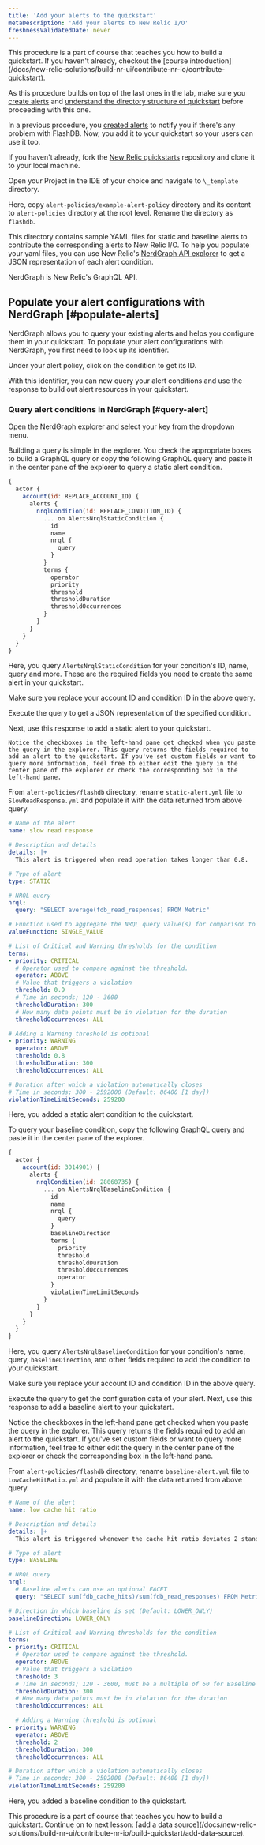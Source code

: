 ```yaml
---
title: 'Add your alerts to the quickstart'
metaDescription: 'Add your alerts to New Relic I/O'
freshnessValidatedDate: never
---
```


<Callout variant="tip">
This procedure is a part of course that teaches you how to build a quickstart. If you haven't already, checkout the [course introduction](/docs/new-relic-solutions/build-nr-ui/contribute-nr-io/contribute-quickstart).

As this procedure builds on top of the last ones in the lab, make sure you [create alerts](/docs/new-relic-solutions/build-nr-ui/contribute-nr-io/create-alerts/) and [understand the directory structure of quickstart](/docs/new-relic-solutions/build-nr-ui/contribute-nr-io/build-quickstart/understand-quickstart) before proceeding with this one.
</Callout>

In a previous procedure, you [created alerts](/docs/new-relic-solutions/build-nr-ui/contribute-nr-io/create-alerts/) to notify you if there's any problem with FlashDB. Now, you add it to your quickstart so your users can use it too.

<Steps>

<Step>

If you haven't already, fork the [New Relic quickstarts](https://github.com/newrelic/newrelic-quickstarts) repository and clone it to your local machine.

</Step>

<Step>

Open your Project in the IDE of your choice and navigate to `\_template` directory. 

</Step>

<Step>

Here, copy `alert-policies/example-alert-policy` directory and its content to `alert-policies` directory at the root level. Rename the directory as `flashdb`.

This directory contains sample YAML files for static and baseline alerts to contribute the corresponding alerts to New Relic I/O. To help you populate your yaml files, you can use New Relic's [NerdGraph API explorer](https://api.newrelic.com/graphiql) to get a JSON representation of each alert condition.

<Callout variant="tip">

NerdGraph is New Relic's GraphQL API.

</Callout>

</Step>

</Steps>

## Populate your alert configurations with NerdGraph [#populate-alerts]

NerdGraph allows you to query your existing alerts and helps you configure them in your quickstart. To populate your alert configurations with NerdGraph, you first need to look up its identifier.

Under your alert policy, click on the condition to get its ID.

With this identifier, you can now query your alert conditions and use the response to build out alert resources in your quickstart.

### Query alert conditions in NerdGraph [#query-alert]

<Steps>

<Step>

Open the NerdGraph explorer and select your key from the dropdown menu.

</Step>

<Step>

Building a query is simple in the explorer. You check the appropriate boxes to build a GraphQL query or copy the following GraphQL query and paste it in the center pane of the explorer to query a static alert condition.

```js
{
  actor {
    account(id: REPLACE_ACCOUNT_ID) {
      alerts {
        nrqlCondition(id: REPLACE_CONDITION_ID) {
          ... on AlertsNrqlStaticCondition {
            id
            name
            nrql {
              query
            }
          }
          terms {
            operator
            priority
            threshold
            thresholdDuration
            thresholdOccurrences
          }
        }
      }
    }
  }
}
```

Here, you query `AlertsNrqlStaticCondition` for your condition's ID, name, query and more. These are the required fields you need to create the same alert in your quickstart.

<Callout variant="important">

Make sure you replace your account ID and condition ID in the above query.

</Callout>

</Step>

<Step>

Execute the query to get a JSON representation of the specified condition.

Next, use this response to add a static alert to your quickstart.

<Callout variant='tip'>

    Notice the checkboxes in the left-hand pane get checked when you paste the query in the explorer. This query returns the fields required to add an alert to the quickstart. If you've set custom fields or want to query more information, feel free to either edit the query in the center pane of the explorer or check the corresponding box in the left-hand pane.

</Callout>

</Step>

<Step>

From `alert-policies/flashdb` directory, rename `static-alert.yml` file to `SlowReadResponse.yml` and populate it with the data returned from above query. 

```yml
# Name of the alert
name: slow read response

# Description and details
details: |+
  This alert is triggered when read operation takes longer than 0.8.

# Type of alert
type: STATIC

# NRQL query
nrql:
  query: "SELECT average(fdb_read_responses) FROM Metric"

# Function used to aggregate the NRQL query value(s) for comparison to the terms.threshold (Default: SINGLE_VALUE)
valueFunction: SINGLE_VALUE

# List of Critical and Warning thresholds for the condition
terms:
- priority: CRITICAL
  # Operator used to compare against the threshold.
  operator: ABOVE
  # Value that triggers a violation
  threshold: 0.9
  # Time in seconds; 120 - 3600
  thresholdDuration: 300
  # How many data points must be in violation for the duration
  thresholdOccurrences: ALL

# Adding a Warning threshold is optional
- priority: WARNING
  operator: ABOVE
  threshold: 0.8
  thresholdDuration: 300
  thresholdOccurrences: ALL

# Duration after which a violation automatically closes
# Time in seconds; 300 - 2592000 (Default: 86400 [1 day])
violationTimeLimitSeconds: 259200
```

Here, you added a static alert condition to the quickstart.

</Step>

<Step>

To query your baseline condition, copy the following GraphQL query and paste it in the center pane of the explorer.

```js
{
  actor {
    account(id: 3014901) {
      alerts {
        nrqlCondition(id: 28068735) {
          ... on AlertsNrqlBaselineCondition {
            id
            name
            nrql {
              query
            }
            baselineDirection
            terms {
              priority
              threshold
              thresholdDuration
              thresholdOccurrences
              operator
            }
            violationTimeLimitSeconds
          }
        }
      }
    }
  }
}

```

Here, you query `AlertsNrqlBaselineCondition` for your condition's name, query, `baselineDirection`, and other fields required to add the condition to your quickstart.

<Callout variant="important">

Make sure you replace your account ID and condition ID in the above query.

</Callout>

</Step>

<Step>

Execute the query to get the configuration data of your alert. Next, use this response to add a baseline alert to your quickstart.

<Callout variant='tip'>

Notice the checkboxes in the left-hand pane get checked when you paste the query in the explorer. This query returns the fields required to add an alert to the quickstart. If you've set custom fields or want to query more information, feel free to either edit the query in the center pane of the explorer or check the corresponding box in the left-hand pane.

</Callout>

</Step>

<Step>

From `alert-policies/flashdb` directory, rename `baseline-alert.yml` file to `LowCacheHitRatio.yml` and populate it with the data returned from above query. 


```yml
# Name of the alert
name: low cache hit ratio

# Description and details
details: |+
  This alert is triggered whenever the cache hit ratio deviates 2 standard deviations from the normal.

# Type of alert
type: BASELINE

# NRQL query
nrql:
  # Baseline alerts can use an optional FACET
  query: "SELECT sum(fdb_cache_hits)/sum(fdb_read_responses) FROM Metric"

# Direction in which baseline is set (Default: LOWER_ONLY)
baselineDirection: LOWER_ONLY

# List of Critical and Warning thresholds for the condition
terms:
- priority: CRITICAL
  # Operator used to compare against the threshold.
  operator: ABOVE
  # Value that triggers a violation
  threshold: 3
  # Time in seconds; 120 - 3600, must be a multiple of 60 for Baseline conditions
  thresholdDuration: 300
  # How many data points must be in violation for the duration
  thresholdOccurrences: ALL

  # Adding a Warning threshold is optional
- priority: WARNING
  operator: ABOVE
  threshold: 2
  thresholdDuration: 300
  thresholdOccurrences: ALL 

# Duration after which a violation automatically closes
# Time in seconds; 300 - 2592000 (Default: 86400 [1 day])
violationTimeLimitSeconds: 259200

```

Here, you added a baseline condition to the quickstart. 

</Step>

</Steps>


<Callout variant="tip">
    This procedure is a part of course that teaches you how to build a quickstart. Continue on to next lesson: [add a data source](/docs/new-relic-solutions/build-nr-ui/contribute-nr-io/build-quickstart/add-data-source).
</Callout>
